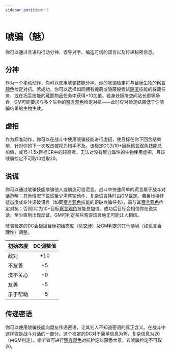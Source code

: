 ```yaml
---
sidebar_position: 6
---
```


# 唬骗（魅）

你可以通过言语和行动分神、误导对手、编造可信的谎言以及传递秘密信息。

## 分神

作为一个移动动作，你可以使用唬骗技能分神。你的唬骗检定将与目标生物的[察言观色](/skills/sense%20motive)检定对抗。若成功，你可以选择如同拥有掩蔽或隐蔽般尝试[隐匿](/skills/stealth)技能的躲藏任务，或在[巧手](/skills/sleight%20of%20hand)技能的藏匿物品任务中获得+10加值。若身处拥挤空间站长廊等场合，GM可能要求与多个生物的[察言观色](/skills/sense%20motive)检定对抗——此时仅对检定结果低于你唬骗结果的生物生效。

## 虚招

作为标准动作，你可以在战斗中使用唬骗技能进行虚招，使目标在你下回合结束前，针对你的下一次攻击被视为措手不及。该检定DC为10+目标[察言观色](/skills/sense%20motive)技能总加值，或15+1.5x目标CR中的较高者。无法对没有智力属性的生物使用虚招，且该唬骗检定不可取10或取20。

## 说谎

你可以通过唬骗技能欺骗他人或编造可信谎言。战斗中快速简单的谎言属于战斗对话范畴；其他情况下说谎至少需整轮动作，复杂谎言耗时由GM裁定。若目标持怀疑态度或专注识破谎言（如同[察言观色](/skills/sense%20motive)技能的识破欺骗任务），需与其[察言观色](/skills/sense%20motive)检定对抗；否则DC为10+目标[察言观色](/skills/sense%20motive)技能总加值。成功后目标会相信你在说实话，至少直到出现反证。GM可判定某些荒谬谎言绝无可能让人相信。

唬骗检定的DC会根据目标初始态度（见[交涉](/skills/diplomacy)）及GM判定的其他情境（如谎言合理性）调整。

| 初始态度 | DC调整值 |
| :---- | :----: |
| 敌对 | +10 |
| 不友善 | +5 |
| 漠不关心 | +0 |
| 友善 | -5 |
| 乐于帮助 | -5 |

## 传递密语

你可以使用唬骗技能向盟友传递密语，让其它人不知道密语的真正含义。在战斗中这样做是战斗对话的一部分。这个检定的DC对于简单信息为15，复杂信息为20（由GM判定）。偷听者可进行[察言观色](/skills/sense%20motive)对抗检定以获悉大意。该唬骗检定不可取20。